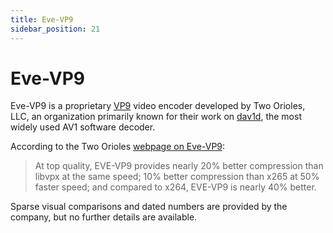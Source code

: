 ```yaml
---
title: Eve-VP9
sidebar_position: 21
---
```


# Eve-VP9

Eve-VP9 is a proprietary [VP9](../video/VP9.mdx) video encoder developed by Two Orioles, LLC, an organization primarily known for their work on [dav1d](../utilities/dav1d.mdx), the most widely used AV1 software decoder.

According to the Two Orioles [webpage on Eve-VP9](https://www.twoorioles.com/eve-vp9):

> At top quality, EVE-VP9 provides nearly 20% better compression than libvpx at the same speed; 10% better compression than x265 at 50% faster speed; and compared to x264, EVE-VP9 is nearly 40% better.

Sparse visual comparisons and dated numbers are provided by the company, but no further details are available.
